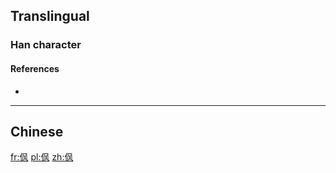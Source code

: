 ==Translingual==

===Han character===
{{Han char|rn=9|rad=人|as=04|sn=6|four=|canj=OHNK|ids=⿰亻风}}

====References====
* {{Han ref|kx=0096.121|uh=343D|ud=13373}}

----

==Chinese==
{{zh-see|偑}}

[[fr:㐽]]
[[pl:㐽]]
[[zh:㐽]]